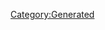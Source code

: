 {{Database/Costume/CostumeInfo
 |ID=343
 |DivaId=3
 |PrismCostumeId=33
 |Enabled=1
 |SkillId=0
 |EODICFLJAKO=False
 |AGBPBDODKBK=1
 |HMCOGDICFNB=1
 |LevelMax=0
 |HGBJODBCJDA=0
 |EGLDFPILJLG=0
 |GLEEPAFMPLO=False
 |IIELLEPEEFH=0
}}
[[Category:Generated]]
